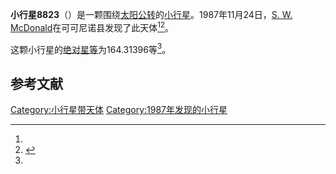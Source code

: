 {{Infobox planet
| bgcolour = #FFFFC0
| name = 8823
| symbol = 
| image = 
| caption = 
| discovery = yes
| discovery_ref = 
| discoverer = [[S._W._McDonald|S. W. McDonald]]
| discovery_site = [[可可尼诺县|可可尼诺县]] 
| discovered = 1987年11月24日
| designations = yes
| mp_name = 
| named_after = 
| alt_names = 
| mp_category = [[主带小行星|主带小行星]]
| orbit_ref = <ref name="a">[http://ssd.jpl.nasa.gov/sbdb.cgi?sstr=8823 8823] {{Wayback|url=http://ssd.jpl.nasa.gov/sbdb.cgi?sstr=8823 |date=20110609220617 }}，小行星數據庫瀏覽器（JPL Small-Body Database Browser）－[[美国国家航空航天局|美国国家航空航天局]]喷气推进实验室</ref>
| epoch = 2456400.5 (2013年4月18日更新)
| aphelion = {{convert|3.1924102|AU|km|3|abbr=on|lk=out}}
| perihelion = {{convert|1.9449998|AU|km|3|abbr=on}}
| semimajor = {{convert|2.5687050|AU|km|3|abbr=on}}
| eccentricity = 0.2428092
| period = 1503.729688 [[日|日]]<br />4.12[[儒略年|儒略年]]
| avg_speed = 
| inclination = 13.55872
| asc_node = 243.65085
| mean_anomaly = 
| arg_peri = 164.31396
| satellites = 
| physical_characteristics = yes
| dimensions = 
| mass = 
| density = 
| surface_grav = 
| escape_velocity = 
| sidereal_day = 
| axial_tilt = 
| pole_ecliptic_lat = 
| pole_ecliptic_lon = 
| albedo = 
| temperatures= 
| temp_name1 = 
| mean_temp_1 = 
| max_temp_1 = 
| temp_name2 = 
| max_temp_2 = 
| spectral_type = 
| abs_magnitude = 164.31396
}}

'''小行星8823'''（{{lang-en|8823}}）是一颗围绕[[太阳|太阳]][[公转|公转]]的[[小行星|小行星]]。1987年11月24日，[[S._W._McDonald|S. W. McDonald]]在可可尼诺县发现了此天体<ref name="a" /><ref>{{cite news|title=小行星列表|url=http://cfa-www.harvard.edu/iau/lists/NumberedMPs.txt|accessdate=2013-07-08|newspaper=哈佛大学|archive-date=2008-05-17|archive-url=https://web.archive.org/web/20080517010638/http://cfa-www.harvard.edu/iau/lists/NumberedMPs.txt|dead-url=no}}</ref>。

这颗小行星的[[绝对星等|绝对星等]]为164.31396等<ref name="a" />。

==参考文献==
{{reflist}}
{{Minor Planet Number|[[小行星8822|小行星8822]]|[[小行星8824|小行星8824]]}}

{{小天体}}

[[Category:小行星带天体|Category:小行星带天体]]
[[Category:1987年发现的小行星|Category:1987年发现的小行星]]

{{asteroid-stub}}
